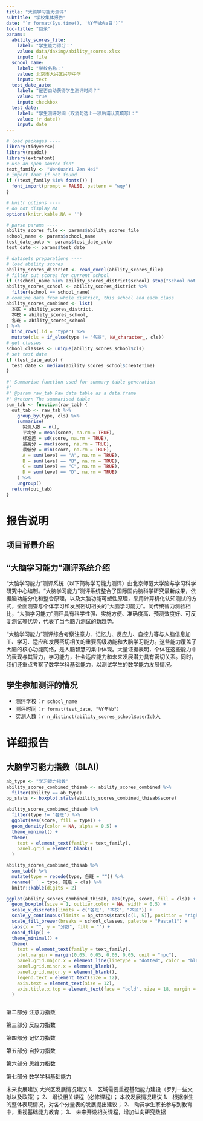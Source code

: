 ```yaml
---
title: "大脑学习能力测评"
subtitle: "学校集体报告"
date: "`r format(Sys.time(), '%Y年%b%e日')`"
toc-title: "目录"
params:
  ability_scores_file:
    label: "学生能力得分："
    value: data/daxing/ability_scores.xlsx
    input: file
  school_name:
    label: "学校名称："
    value: 北京市大兴区兴华中学
    input: text
  test_date_auto:
    label: "是否自动获得学生测评时间？"
    value: true
    input: checkbox
  test_date:
    label: "学生测评时间（取消勾选上一项后请认真填写）："
    value: !r date()
    input: date
---
```


```r
# load packages ----
library(tidyverse)
library(readxl)
library(extrafont)
# use an open source font
text_family <- "WenQuanYi Zen Hei"
# import font if not found
if (!text_family %in% fonts()) {
  font_import(prompt = FALSE, pattern = "wqy")
}

# knitr options ----
# do not display NA
options(knitr.kable.NA = '')

# parse params ----
ability_scores_file <- params$ability_scores_file
school_name <- params$school_name
test_date_auto <- params$test_date_auto
test_date <- params$test_date

# datasets preparations ----
# load ability scores
ability_scores_district <- read_excel(ability_scores_file)
# filter out scores for current school
if (!school_name %in% ability_scores_district$school) stop("School not found!")
ability_scores_school <- ability_scores_district %>%
  filter(school == school_name)
# combine data from whole district, this school and each class
ability_scores_combined <- list(
  本区 = ability_scores_district,
  本校 = ability_scores_school,
  各班 = ability_scores_school
) %>%
  bind_rows(.id = "type") %>%
  mutate(cls = if_else(type != "各班", NA_character_, cls))
# get classes
school_classes <- unique(ability_scores_school$cls)
# set test date
if (test_date_auto) {
  test_date <- median(ability_scores_school$createTime)
}
```

```r
#' Summarise function used for summary table generation
#'
#' @param raw_tab Raw data table as a data.frame
#' @return The summarised table
sum_tab <- function(raw_tab) {
  out_tab <- raw_tab %>%
    group_by(type, cls) %>%
    summarise(
      实测人数 = n(),
      平均分 = mean(score, na.rm = TRUE),
      标准差 = sd(score, na.rm = TRUE),
      最高分 = max(score, na.rm = TRUE),
      最低分 = min(score, na.rm = TRUE),
      A = sum(level == "A", na.rm = TRUE),
      B = sum(level == "B", na.rm = TRUE),
      C = sum(level == "C", na.rm = TRUE),
      D = sum(level == "D", na.rm = TRUE)
    ) %>%
    ungroup()
  return(out_tab)
}
```

# 报告说明

<!-- 使用没有序号的格式 -->
## 项目背景介绍

<!-- 本次测试基于什么背景下进行实施 （可以跟协同中心要 -->
<!-- 共施测多少个学校，多少学生 -->

<!-- 使用没有序号的格式 -->
## “大脑学习能力”测评系统介绍

“大脑学习能力”测评系统（以下简称学习能力测评）由北京师范大学脑与学习科学研究中心编制。“大脑学习能力”测评系统整合了国际国内脑科学研究最新成果，依据脑功能分化和整合原理，以及大脑功能可塑性原理，采用计算机化认知测试的方式，全面测查与个体学习和发展密切相关的“大脑学习能力”。同传统智力测验相比，“大脑学习能力”测评具有科学性强、实施方便、准确度高、预测效度好、可反复测试等优势，代表了当今脑力测试的新趋势。

“大脑学习能力”测评综合考察注意力、记忆力、反应力、自控力等与人脑信息加工、学习、适应和发展密切相关的重要高级功能和大脑学习能力。这些能力覆盖了大脑的核心功能网络，是人脑智慧的集中体现。大量证据表明，个体在这些能力中的表现与其智力，学习能力，社会适应能力和未来发展潜力具有密切关系。同时，我们还重点考察了数学学科基础能力，以测试学生的数学能力发展情况。

<!-- 使用没有序号的格式 -->
## 学生参加测评的情况

* 测评学校：`r school_name`
* 测评时间：`r format(test_date, "%Y年%b")`
* 实测人数：`r n_distinct(ability_scores_school$userId)`人

# 详细报告

## 大脑学习能力指数（BLAI）

```r
ab_type <- "学习能力指数"
ability_scores_combined_thisab <- ability_scores_combined %>%
  filter(ability == ab_type)
bp_stats <- boxplot.stats(ability_scores_combined_thisab$score)
```

<!-- 本校和本区的BLAI指数分布对比 -->
```r
ability_scores_combined_thisab %>%
  filter(type != "各班") %>%
  ggplot(aes(score, fill = type)) +
  geom_density(color = NA, alpha = 0.5) +
  theme_minimal() +
  theme(
    text = element_text(family = text_family),
    panel.grid = element_blank()
  )
```

<!-- 本区、本校和本校各班的描述性统计表 -->
```r
ability_scores_combined_thisab %>%
  sum_tab() %>%
  mutate(type = recode(type, 各班 = "")) %>%
  rename(` ` = type, 班级 = cls) %>%
  knitr::kable(digits = 2)
```

<!-- 本区、本校和本校各班的箱型图 -->
```r
ggplot(ability_scores_combined_thisab, aes(type, score, fill = cls)) +
  geom_boxplot(size = 1, outlier.color = NA, width = 0.5) +
  scale_x_discrete(limits = c("各班", "本校", "本区")) +
  scale_y_continuous(limits = bp_stats$stats[c(1, 5)], position = "right") +
  scale_fill_brewer(breaks = school_classes, palette = "Pastel1") +
  labs(x = "", y = "分数", fill = "") +
  coord_flip() +
  theme_minimal() +
  theme(
    text = element_text(family = text_family),
    plot.margin = margin(0.05, 0.05, 0.05, 0.05, unit = "npc"),
    panel.grid.major.x = element_line(linetype = "dotted", color = "black"),
    panel.grid.minor.x = element_blank(),
    panel.grid.major.y = element_blank(),
    legend.text = element_text(size = 12),
    axis.text = element_text(size = 12),
    axis.title.x.top = element_text(face = "bold", size = 18, margin = margin(b = 0.8, unit = "npc"))
  )
```

<!-- 本区、本校和本校各班学生各个水平上的人数比例 -->
```r

```

第二部分 注意力指数

第三部分 反应力指数

第四部分 记忆力指数

第五部分 自控力指数

第六部分 思维力指数

第七部分 数学学科基础能力


未来发展建议
大兴区发展情况建议
1、	区域需要重视基础能力建设（罗列一些文献以及政策）；
2、	增设相关课程（必修课程）；
本校发展情况建议
1、	根据学生的整体表现情况，对各个分量表的发展提出建议；
2、	动员学生家长参与到教育中，重视基础能力教育；
3、	未来开设相关课程，增加纵向研究数据
